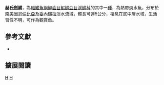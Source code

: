 {{Speciesbox 
| taxon = Rachovia hummelincki
| status = NE
| status_system = IUCN3.1
| authority =  [[de_Beaufort|de Beaufort]], 1940
| synonyms = 
}}
'''赫氏劍鱂'''，為[[輻鰭魚綱|輻鰭魚綱]][[鯉齒目|鯉齒目]][[鰕鱂亞目|鰕鱂亞目]][[溪鱂科|溪鱂科]]的其中一[[種|種]]，為熱帶淡水魚，分布於[[南美洲|南美洲]][[哥倫比亞|哥倫比亞]]及[[委內瑞拉|委內瑞拉]]淡水流域，體長可達5公分，棲息在底中層水域，生活習性不明，可作為觀賞魚。
== 參考文獻 ==
*{{FishBase_species|genus=Rachovia|species=hummelincki |year=2014|month=9}}

== 擴展閱讀 ==
{{refbegin}}
{{wikispecies-inline|Rachovia hummelincki  赫氏劍鱂}}
{{refend}}
{{Taxonbar|from=Q2885564}}

[[Category:觀賞魚|H]]
[[Category:劍鱂屬|H]]